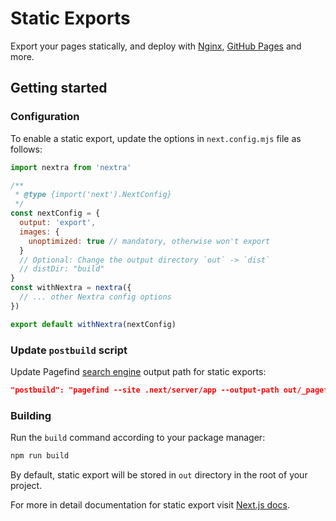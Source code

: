 
# Static Exports

Export your pages statically, and deploy with [Nginx](https://nginx.org),
[GitHub Pages](https://pages.github.com) and more.

## Getting started

<Steps>

### Configuration

To enable a static export, update the options in `next.config.mjs` file as
follows:

```js filename="next.config.mjs" {7-10}
import nextra from 'nextra'

/**
 * @type {import('next').NextConfig}
 */
const nextConfig = {
  output: 'export',
  images: {
    unoptimized: true // mandatory, otherwise won't export
  }
  // Optional: Change the output directory `out` -> `dist`
  // distDir: "build"
}
const withNextra = nextra({
  // ... other Nextra config options
})

export default withNextra(nextConfig)
```

### Update `postbuild` script

Update Pagefind [search engine](./search#add-a-postbuild-script) output path for
static exports:

```json filename="package.json"
"postbuild": "pagefind --site .next/server/app --output-path out/_pagefind""
```

### Building

Run the `build` command according to your package manager:

```sh npm2yarn
npm run build
```

By default, static export will be stored in `out` directory in the root of your
project.

For more in detail documentation for static export visit
[Next.js docs](https://nextjs.org/docs/app/building-your-application/deploying/static-exports).

</Steps>
